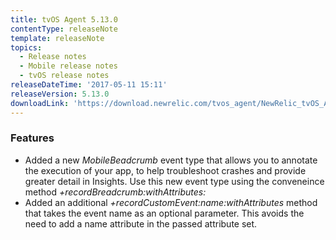 ```yaml
---
title: tvOS Agent 5.13.0
contentType: releaseNote
template: releaseNote
topics:
  - Release notes
  - Mobile release notes
  - tvOS release notes
releaseDateTime: '2017-05-11 15:11'
releaseVersion: 5.13.0
downloadLink: 'https://download.newrelic.com/tvos_agent/NewRelic_tvOS_Agent_5.13.0.zip'
---
```


### Features

* Added a new _MobileBeadcrumb_ event type that allows you to annotate the execution of your app, to help troubleshoot crashes and provide greater detail in Insights. Use this new event type using the conveneince method _+recordBreadcrumb:withAttributes:_
* Added an additional _+recordCustomEvent:name:withAttributes_ method that takes the event name as an optional parameter. This avoids the need to add a name attribute in the passed attribute set.

